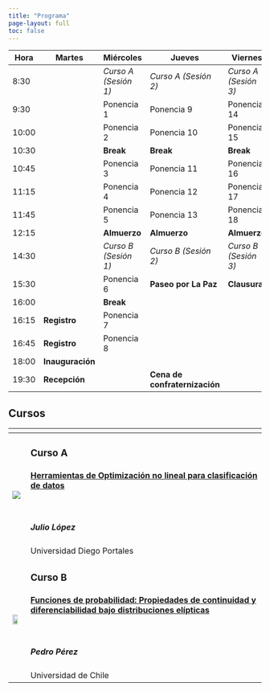 ```yaml
---
title: "Programa"
page-layout: full
toc: false
---
```



|Hora|Martes|Miércoles|Jueves|Viernes|
|-|-|-|-|-|
|8:30||_Curso A (Sesión 1)_|_Curso A (Sesión 2)_|_Curso A (Sesión 3)_|
|9:30||Ponencia 1|Ponencia 9|Ponencia 14|
|10:00||Ponencia 2|Ponencia 10|Ponencia 15|
|10:30||**Break**|**Break**|**Break**|
|10:45||Ponencia 3|Ponencia 11|Ponencia 16|
|11:15||Ponencia 4|Ponencia 12|Ponencia 17|
|11:45||Ponencia 5|Ponencia 13|Ponencia 18|
|12:15||**Almuerzo**|**Almuerzo**|**Almuerzo**|
|14:30||_Curso B (Sesión 1)_|_Curso B (Sesión 2)_|_Curso B (Sesión 3)_|
|15:30||Ponencia 6|**Paseo por La Paz**|**Clausura**|
|16:00||**Break**|||
|16:15|**Registro**|Ponencia 7|||
|16:45|**Registro**|Ponencia 8|||
|18:00|**Inauguración**||||
|19:30|**Recepción**||**Cena de <br>confraternización**||


## Cursos

```{=html}
<table>
  <thead>
    <tr>
      <th></th>
      <th></th>
    </tr>
  </thead>
  <tbody>
    <tr>
    <td><img src="https://ingenieriayciencias.udp.cl/cms/wp-content/uploads/2020/09/122.-Julio-Lopez-scaled.jpg" /></td>
      <td><h3>Curso A</h3> <h4> <a href="">Herramientas de Optimización no lineal para clasificación de datos</a></h4><br><h5>Julio López</h5><a class="btn btn-danger btn-sm">Universidad Diego Portales</a></td>
    </tr>
    <tr>
    <td><img src="https://www.cmm.uchile.cl/wp-content/uploads/2018/07/perez_pedro_01.jpg" width="70%"/></td>
      <td><h3>Curso B</h3><h4><a href="">Funciones de probabilidad: Propiedades de continuidad y diferenciabilidad bajo distribuciones elípticas</a></h4><br><h5>Pedro Pérez</h5><a class="btn btn-danger btn-sm">Universidad de Chile</a></td>   
    </tr>
  </tbody>
</table>
```



